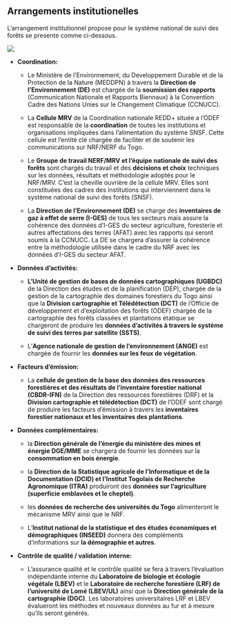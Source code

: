
## Arrangements institutionelles

L'arrangement institutionnel propose pour le système national de suivi des forêts se presente comme ci-dessous. 

![](images/cardre_institutionnel_SNSF.png)

* **Coordination:**

    -	Le Ministère de l'Environnement, du Developpement Durable et de la Protection de la Nature (MEDDPN) à travers la **Direction de l'Environnement (DE)** est chargée de la **soumission des rapports** (Communication Nationale et Rapports Biennaux) à la Convention Cadre des Nations Unies sur le Changement Climatique (CCNUCC).

    -	La **Cellule MRV** de la Coordination nationale REDD+ située a l'ODEF est responsable de la **coordination** de toutes les institutions et organisations impliquées dans l'alimentation du système SNSF. Cette cellule est l'entité clé chargée de faciliter et de soutenir les communications sur NRF/NERF du Togo. 

    -	Le **Groupe de travail NERF/MRV et l'équipe nationale de suivi des forêts** sont chargés du travail et des **décisions et choix** techniques sur les données, résultats et méthodologie adoptés pour le NRF/MRV. C'est la cheville ouvrière de la cellule MRV. Elles sont constituées des cadres des institutions qui interviennent dans le système national de suivi des forêts (SNSF).

    -	La **Direction de l'Environnement (DE)** se charge des **inventaires de gaz à effet de serre (I-GES)** de tous les secteurs mais assure la cohérence des données d'I-GES du secteur agriculture, foresterie et autres affectations des terres (AFAT) avec les rapports qui seront soumis à la CCNUCC. La DE se chargera d'assurer la cohérence entre la méthodologie utilisée dans le cadre du NRF avec les données d'I-GES du secteur AFAT.
    
    
* **Données d'activités:**

    -	**L'Unité de gestion de bases de données cartographiques (UGBDC)** de la Direction des études et de la planification (DEP), chargée de la gestion de la cartographie des domaines forestiers du Togo ainsi que la **Division cartographie et Télédétection (DCT)** de l'Officie de développement et d'exploitation des forêts (ODEF) chargée de la cartographie des forêts classées et plantations étatique se chargeront de produire les **données d'activités à travers le système de suivi des terres par satellite (SSTS)**.
    
    -	L'**Agence nationale de gestion de l'environnement (ANGE)** est chargée de fournir les **données sur les feux de végétation**.


* **Facteurs d'émission:**

    -	La **cellule de gestion de la base des données des ressources forestières et des résultats de l'inventaire forestier national (CBDR-IFN)** de la Direction des ressources forestières (DRF) et la **Division cartographie et télédétection (DCT)** de l'ODEF sont chargé de produire les facteurs d'émission à travers les **inventaires forestier nationaux et les inventaires des plantations**.


* **Données complémentaires:**

    -	la **Direction générale de l'énergie du ministère des mines et énergie DGE/MME** se chargera de fournir les données sur la **consommation en bois énergie**.

    -	la **Direction de la Statistique agricole de l'Informatique et de la Documentation (DCID) et l'Institut Togolais de Recherche Agronomique (ITRA)** produiront des **données sur l'agriculture (superficie emblavées et le cheptel)**. 

    -	les **données de recherche des universités du Togo** alimenteront le mécanisme MRV ainsi que le NRF. 

    -	L'**Institut national de la statistique et des études économiques et démographiques (INSEED)** donnera des compléments d'informations sur **la démographie et autres**. 


* **Contrôle de qualité / validation interne:**

    - L'assurance qualité et le contrôle qualité se fera à travers l'évaluation indépendante interne du **Laboratoire de biologie et écologie végétale (LBEV)** et le **Laboratoire de recherche forestière (LRF) de l'université de Lomé (LBEV/UL)** ainsi que la **Direction générale de la cartographie (DGC)**. Les laboratoires universitaires LRF et LBEV évalueront les méthodes et nouveaux données au fur et à mesure qu'ils seront générés.
